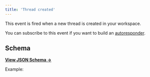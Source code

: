 ```yaml
---
title: 'Thread created'
---
```


This event is fired when a new thread is created in your workspace.

You can subscribe to this event if you want to build an [autoresponder](/graphql/threads/autoresponders).

## Schema

[**View JSON Schema →**](https://core-api.uk.plain.com/webhooks/schema/latest.json)

Example:

<Snippet file="webhooks/thread-created.mdx" />
